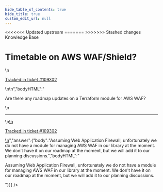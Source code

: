 ```yaml
---
hide_table_of_contents: true
hide_title: true
custom_edit_url: null
---
```



<head>
<<<<<<< Updated upstream
  <link rel="canonical" href="https://github.com/tnn-tnn-tnn-tnn-tnn-gruntwork-io/knowledge-base/discussions/569" />
=======
  <link rel="canonical" href="https://github.com/tnn-gruntwork-io/knowledge-base/discussions/569" />
>>>>>>> Stashed changes
</head>

<CenterLayout>
<span className="searchCategory">Knowledge Base</span>
<h1>Timetable on AWS WAF/Shield?</h1>
<GitHub discussion={{"id":"D_kwDOF8slf84AQ6S1","number":569,"author":{"login":"iangrunt"},"title":"Timetable on AWS WAF/Shield?","body":"\nAre there any roadmap updates on a Terraform module for AWS WAF?\n\n---\n\n<ins datetime=\"2022-09-29T18:34:22Z\">\n  <p><a href=\"https://support.gruntwork.io/hc/requests/109302\">Tracked in ticket #109302</a></p>\n</ins>\n","bodyHTML":"<p dir=\"auto\">Are there any roadmap updates on a Terraform module for AWS WAF?</p>\n<hr>\n<ins datetime=\"2022-09-29T18:34:22Z\">\n  <p dir=\"auto\"><a href=\"https://support.gruntwork.io/hc/requests/109302\" rel=\"nofollow\">Tracked in ticket #109302</a></p>\n</ins>","answer":{"body":"Assuming Web Application Firewall, unfortunately we do not have a module for managing AWS WAF in our library at the moment. We don't have it on our roadmap at the moment, but we will add it to our planning discussions.","bodyHTML":"<p dir=\"auto\">Assuming Web Application Firewall, unfortunately we do not have a module for managing AWS WAF in our library at the moment. We don't have it on our roadmap at the moment, but we will add it to our planning discussions.</p>"}}} />

</CenterLayout>
  

<!-- ##DOCS-SOURCER-START
{
  "sourcePlugin": "github-discussions",
  "hash": "8cabbe8cabe801d8c60e21fcaa9c5fba"
}
##DOCS-SOURCER-END -->
